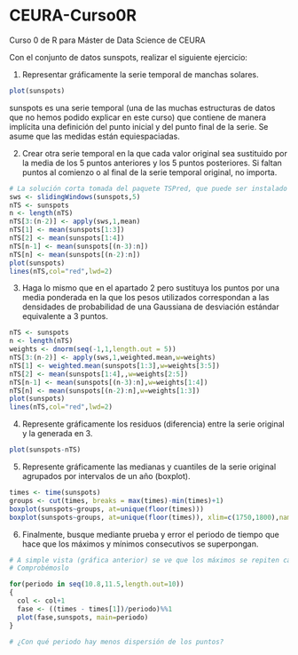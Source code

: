 # CEURA-Curso0R
Curso 0 de R para Máster de Data Science de CEURA

Con el conjunto de datos sunspots, realizar el siguiente ejercicio:

1. Representar gráficamente la serie temporal de manchas solares.
```r
plot(sunspots)
```

sunspots es una serie temporal (una de las muchas estructuras de datos que no hemos podido explicar en este curso) que contiene de manera implícita una definición del punto inicial y del punto final de la serie. Se asume que las medidas están equiespaciadas.

2. Crear otra serie temporal en la que cada valor original sea sustituido por la media de los 5 puntos anteriores y los 5 puntos posteriores. Si faltan puntos al comienzo o al final de la serie temporal original, no importa.

```r
# La solución corta tomada del paquete TSPred, que puede ser instalado con install.packages()
sws <- slidingWindows(sunspots,5)
nTS <- sunspots
n <- length(nTS)
nTS[3:(n-2)] <- apply(sws,1,mean)
nTS[1] <- mean(sunspots[1:3])
nTS[2] <- mean(sunspots[1:4])
nTS[n-1] <- mean(sunspots[(n-3):n])
nTS[n] <- mean(sunspots[(n-2):n])
plot(sunspots)
lines(nTS,col="red",lwd=2)
```

3. Haga lo mismo que en el apartado 2 pero sustituya los puntos por una media ponderada en la que los pesos utilizados correspondan a las densidades de probabilidad de una Gaussiana de desviación estándar equivalente a 3 puntos.
```r
nTS <- sunspots
n <- length(nTS)
weights <- dnorm(seq(-1,1,length.out = 5))
nTS[3:(n-2)] <- apply(sws,1,weighted.mean,w=weights)
nTS[1] <- weighted.mean(sunspots[1:3],w=weights[3:5])
nTS[2] <- mean(sunspots[1:4],,w=weights[2:5])
nTS[n-1] <- mean(sunspots[(n-3):n],w=weights[1:4])
nTS[n] <- mean(sunspots[(n-2):n],w=weights[1:3])
plot(sunspots)
lines(nTS,col="red",lwd=2)
```
4. Represente gráficamente los residuos (diferencia) entre la serie original y la generada en 3.
```r
plot(sunspots-nTS)
```
5. Represente gráficamente las medianas y cuantiles de la serie original agrupados por intervalos de un año (boxplot).
```r
times <- time(sunspots)
groups <- cut(times, breaks = max(times)-min(times)+1)
boxplot(sunspots~groups, at=unique(floor(times))) 
boxplot(sunspots~groups, at=unique(floor(times)), xlim=c(1750,1800),names=unique(floor(times))) # Zoom para ver mejor la gráfica
```
6. Finalmente, busque mediante prueba y error el periodo de tiempo que hace que los máximos y mínimos consecutivos se superpongan. 
```r
# A simple vista (gráfica anterior) se ve que los máximos se repiten cada aproximadamente 11 años
# Comprobémoslo

for(periodo in seq(10.8,11.5,length.out=10))
{
  col <- col+1
  fase <- ((times - times[1])/periodo)%%1
  plot(fase,sunspots, main=periodo)
}

# ¿Con qué periodo hay menos dispersión de los puntos? 

```
